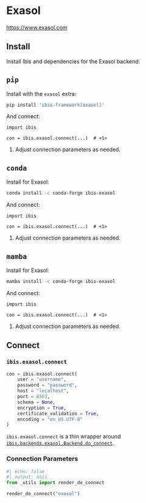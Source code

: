 # Exasol

[https://www.exasol.com](https://www.exasol.com)

## Install

Install Ibis and dependencies for the Exasol backend:

::: {.panel-tabset}

## `pip`

Install with the `exasol` extra:

```.bash
pip install 'ibis-framework[exasol]'
```

And connect:

```.python
import ibis

con = ibis.exasol.connect(...)  # <1>
```

1. Adjust connection parameters as needed.

## `conda`

Install for Exasol:

```.bash
conda install -c conda-forge ibis-exasol
```

And connect:

```.python
import ibis

con = ibis.exasol.connect(...)  # <1>
```

1. Adjust connection parameters as needed.

## `mamba`

Install for Exasol:

```.bash
mamba install -c conda-forge ibis-exasol
```

And connect:

```.python
import ibis

con = ibis.exasol.connect(...)  # <1>
```

1. Adjust connection parameters as needed.

:::

## Connect

### `ibis.exasol.connect`

```python
con = ibis.exasol.connect(
    user = "username",
    password = "password",
    host = "localhost",
    port = 8563,
    schema = None,
    encryption = True,
    certificate_validation = True,
    encoding = "en_US.UTF-8"
)
```

::: {.callout-note}
`ibis.exasol.connect` is a thin wrapper around [`ibis.backends.exasol.Backend.do_connect`](#ibis.backends.exasol.Backend.do_connect).
:::

### Connection Parameters

```python
#| echo: false
#| output: asis
from _utils import render_do_connect

render_do_connect("exasol")
```

